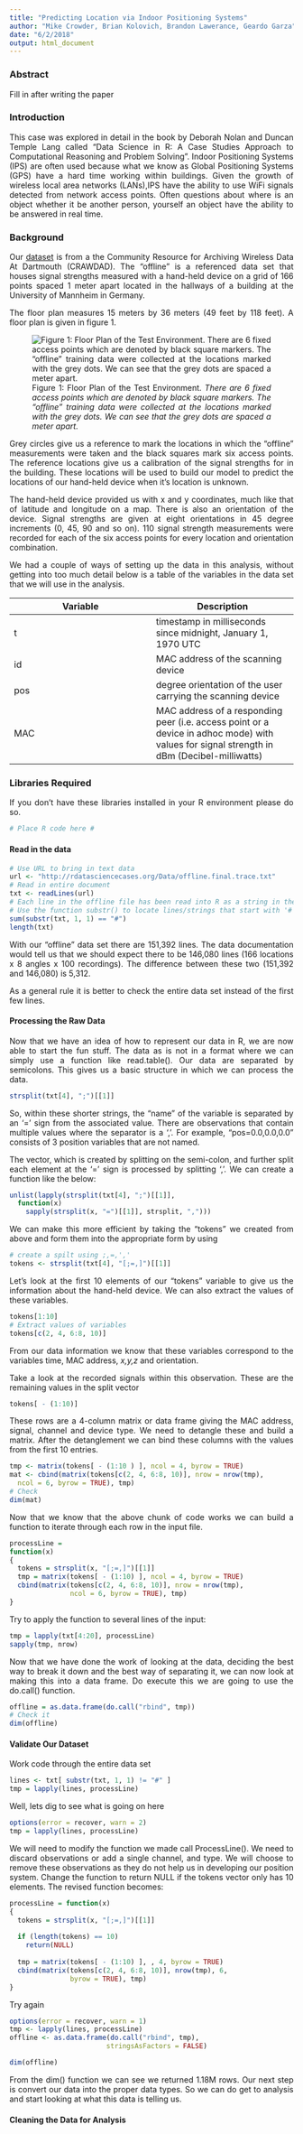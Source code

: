 ```yaml
---
title: "Predicting Location via Indoor Positioning Systems"
author: "Mike Crowder, Brian Kolovich, Brandon Lawerance, Geardo Garza"
date: "6/2/2018"
output: html_document
---
```

<style>
body {
text-align: justify}
</style>

### Abstract
Fill in after writing the paper

### Introduction
This case was explored in detail in the book by Deborah Nolan and Duncan Temple Lang called "Data Science in R: A Case Studies Approach to Computational Reasoning and Problem Solving". Indoor Positioning Systems (IPS) are often used because what we know as Global Positioning Systems (GPS) have a hard time working within buildings. Given the growth of wireless local area networks (LANs),IPS have the ability to use WiFi signals detected from network access points. Often questions about where is an object whether it be another person, yourself an object have the ability to be answered in real time.

### Background
Our [dataset](http://rdatasciencecases.org/Data/offline.final.trace.txt) is from a the Community Resource for Archiving Wireless Data At Dartmouth (CRAWDAD). The "offline" is a referenced data set that houses signal strengths measured with a hand-held device on a grid of 166 points spaced 1 meter apart located in the hallways of a building at the University of Mannheim in Germany.

The floor plan measures 15 meters by 36 meters (49 feet by 118 feet). A floor plan is given in figure 1.

![Figure 1: Floor Plan of the Test Environment. *There are 6 fixed access points which are denoted by black square markers. The "offline" training data were collected at the locations marked with the grey dots. We can see that the grey dots are spaced a meter apart.*](/Users/mcrowder/Documents/Grad School/Quant World/IndoorPositioningSystemsPrediction/IPS/floorPlan.png)

Grey circles give us a reference to mark the locations in which the "offline" measurements were taken and the black squares mark six access points. The reference locations give us a calibration of the signal strengths for in the building. These locations will be used to build our model to predict the locations of our hand-held device when it's location is unknown.

The hand-held device provided us with x and y coordinates, much like that of latitude and longitude on a map. There is also an orientation of the device. Signal strengths are given at eight orientations in 45 degree increments (0, 45, 90 and so on). 110 signal strength measurements were recorded for each of the six access points for every location and orientation combination.

We had a couple of ways of setting up the data in this analysis, without getting into too much detail below is a table of the variables in the data set that we will use in the analysis.

Variable  | Description
------------- | -------------
t | timestamp in milliseconds since midnight, January 1, 1970 UTC
id | MAC address of the scanning device
pos | degree orientation of the user carrying the scanning device
MAC | MAC address of a responding peer (i.e. access point or a device in adhoc mode) with values for signal strength in dBm (Decibel-milliwatts)


### Libraries Required
If you don't have these libraries installed in your R environment please do so.
```r
# Place R code here #
```

#### Read in the data
```r
# Use URL to bring in text data
url <- "http://rdatasciencecases.org/Data/offline.final.trace.txt"
# Read in entire document
txt <- readLines(url)
# Each line in the offline file has been read into R as a string in the character vector txt
# Use the function substr() to locate lines/strings that start with '#' and count how many we have
sum(substr(txt, 1, 1) == "#")
length(txt)
```
With our "offline" data set there are 151,392 lines. The data documentation would tell us that we should expect there to be 146,080 lines (166 locations x 8 angles x 100 recordings). The difference between these two (151,392 and 146,080) is 5,312.

As a general rule it is better to check the entire data set instead of the first few lines.

#### Processing the Raw Data

Now that we have an idea of how to represent our data in R, we are now able to start the fun stuff. The data as is not in a format where we can simply use a function like read.table(). Our data are separated by semicolons. This gives us a basic structure in which we can process the data.

```r
strsplit(txt[4], ";")[[1]]
```

So, within these shorter strings, the "name" of the variable is separated by an '=' sign from the associated value. There are observations that contain multiple values where the separator is a ','. For example, "pos=0.0,0.0,0.0" consists of 3 position variables that are not named.

The vector, which is created by splitting on the semi-colon, and further split each element at the '=' sign is processed by splitting ','. We can create a function like the below:
```r
unlist(lapply(strsplit(txt[4], ";")[[1]],
  function(x)
    sapply(strsplit(x, "=")[[1]], strsplit, ",")))
```

We can make this more efficient by taking the "tokens" we created from above and form them into the appropriate form by using
```r
# create a spilt using ;,=,','
tokens <- strsplit(txt[4], "[;=,]")[[1]]
```

Let's look at the first 10 elements of our "tokens" variable to give us the information about the hand-held device. We can also extract the values of these variables.
```r
tokens[1:10]
# Extract values of variables
tokens[c(2, 4, 6:8, 10)]
```

From our data information we know that these variables correspond to the variables time, MAC address, *x,y,z* and orientation.

Take a look at the recorded signals within this observation. These are the remaining values in the split vector
```r
tokens[ - (1:10)]
```

These rows are a 4-column matrix or data frame giving the MAC address, signal, channel and device type. We need to detangle these and build a matrix. After the detanglement we can bind these columns with the values from the first 10 entries.
```r
tmp <- matrix(tokens[ - (1:10 ) ], ncol = 4, byrow = TRUE)
mat <- cbind(matrix(tokens[c(2, 4, 6:8, 10)], nrow = nrow(tmp),
  ncol = 6, byrow = TRUE), tmp)
# Check
dim(mat)
```

Now that we know that the above chunk of code works we can build a function to iterate through each row in the input file.
```r
processLine =
function(x)
{
  tokens = strsplit(x, "[;=,]")[[1]]
  tmp = matrix(tokens[ - (1:10) ], ncol = 4, byrow = TRUE)
  cbind(matrix(tokens[c(2, 4, 6:8, 10)], nrow = nrow(tmp),
               ncol = 6, byrow = TRUE), tmp)
}
```

Try to apply the function to several lines of the input:
```r
tmp = lapply(txt[4:20], processLine)
sapply(tmp, nrow)
```

Now that we have done the work of looking at the data, deciding the best way to break it down and the best way of separating it, we can now look at making this into a data frame. Do execute this we are going to use the do.call() function.
```r
offline = as.data.frame(do.call("rbind", tmp))
# Check it
dim(offline)
```

#### Validate Our Dataset

Work code through the entire data set
```r
lines <- txt[ substr(txt, 1, 1) != "#" ]
tmp = lapply(lines, processLine)
```

Well, lets dig to see what is going on here
```r
options(error = recover, warn = 2)
tmp = lapply(lines, processLine)
```

We will need to modify the function we made call ProcessLine(). We need to discard observations or add a single channel, and type. We will choose to remove these observations as they do not help us in developing our position system. Change the function to return NULL if the tokens vector only has 10 elements. The revised function becomes:
```r
processLine = function(x)
{
  tokens = strsplit(x, "[;=,]")[[1]]
  
  if (length(tokens) == 10) 
    return(NULL)
 
  tmp = matrix(tokens[ - (1:10) ], , 4, byrow = TRUE)
  cbind(matrix(tokens[c(2, 4, 6:8, 10)], nrow(tmp), 6, 
               byrow = TRUE), tmp)
}
```

Try again
```r
options(error = recover, warn = 1)
tmp <- lapply(lines, processLine)
offline <- as.data.frame(do.call("rbind", tmp), 
                        stringsAsFactors = FALSE)

dim(offline)
```

From the dim() function we can see we returned 1.18M rows. Our next step is convert our data into the proper data types. So we can do get to analysis and start looking at what this data is telling us.

#### Cleaning the Data for Analysis
